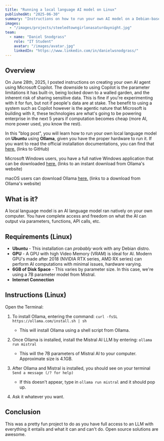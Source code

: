 ```yaml
---
title: "Running a local language AI model on Linux"
publishedAt: "2025-06-30"
summary: "Instructions on how to run your own AI model on a Debian-based computer."
images:
  - "/images/projects/steeledtowngirlonasaturdaynight.jpg"
team:
  - name: "Daniel Snodgrass"
    role: "IT Student"
    avatar: "/images/avatar.jpg"
    linkedIn: "https://www.linkedin.com/in/danielwsnodgrass/"
---
```


## Overview
On June 28th, 2025, I posted instructions on creating your own AI agent using Microsoft Copilot. The downside to using Copilot is the parameter limitations it has built-in, being locked down to a walled garden, and the inherent risk of sharing sensitive data. This is fine if you're experimenting with it for fun, but not if people's data are at stake. The benefit to using a system such as Copilot however is the agentic nature that Microsoft is building with it, these technologies are what's going to be powering enterprise in the next 5 years if computation becomes cheap (more AI, more power used, you know the rest).

In this "blog post", you will learn how to run your own local language model on **Ubuntu** using **Ollama**, given you have the proper hardware to run it. If you want to read the official installation documentations, you can find that [here.](https://github.com/ollama/ollama/blob/main/docs/windows.md) (links to GitHub)

Microsoft Windows users, you have a full native Windows application that can be downloaded [here.](https://ollama.com/download/OllamaSetup.exe) (links to an instant download from Ollama's website)

macOS users can download Ollama [here.](https://ollama.com/download/mac) (links to a download from Ollama's website)


## What is it?
A local language model is an AI language model ran natively on your own computer. You have complete access and freedom on what the AI can output via parameters, functions, API calls, etc. 

## Requirements (Linux)
- **Ubuntu** - This installation can *probably* work with any Debian distro.
- **GPU** - A GPU with high Video Memory (VRAM) is ideal for AI. Modern GPU's made after 2018 (NVIDIA RTX series, AMD RX series) can perform AI computations with minimal issues, hardware varying.  
- **6GB of Disk Space** - This varies by parameter size. In this case, we're using a 7B parameter model from Mistral.
- **Internet Connection**

## Instructions (Linux)
Open the Terminal:
1. To install Ollama, entering the command: ``curl -fsSL https://ollama.com/install.sh | sh``
	- This will install Ollama using a shell script from Ollama.

2. Once Ollama is installed, install the Mistral AI LLM by entering: ``ollama run mistral``
	- This will the 7B parameters of Mistral AI to your computer. Approximate size is 4.1GB.

3. After Ollama and Mistral is installed, you should see on your terminal ``Send a message (/? for help)``
	- If this doesn't appear, type in ``ollama run mistral`` and it should pop up.

4. Ask it whatever you want.
 
## Conclusion
This was a pretty fun project to do as you have full access to an LLM with everything it entails and what it can and can't do. Open source solutions are awesome.


